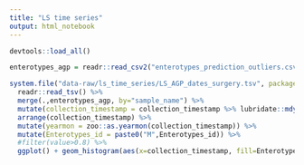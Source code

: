 ```yaml
---
title: "LS time series"
output: html_notebook
---
```



```r

devtools::load_all()

enterotypes_agp = readr::read_csv2("enterotypes_prediction_outliers.csv")[,-1]

system.file("data-raw/ls_time_series/LS_AGP_dates_surgery.tsv", package = "gutzilla") %>%
  readr::read_tsv() %>%
  merge(.,enterotypes_agp, by="sample_name") %>%
  mutate(collection_timestamp = collection_timestamp %>% lubridate::mdy()) %>%
  arrange(collection_timestamp) %>%
  mutate(yearmon = zoo::as.yearmon(collection_timestamp)) %>%
  mutate(Enterotypes_id = paste0("M",Enterotypes_id)) %>%
  #filter(value>0.8) %>%
  ggplot() + geom_histogram(aes(x=collection_timestamp, fill=Enterotypes_id)) + scale_fill_discrete("Local partitions")



```

